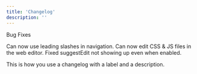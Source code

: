 ```yaml
---
title: 'Changelog'
description: ''
---
```


<Update label="October 2025" description="v0.1.1">
  Bug Fixes

  Can now use leading slashes in navigation.
  Can now edit CSS & JS files in the web editor.
  Fixed suggestEdit not showing up even when enabled.
</Update>

<Update label="July 2024" description="v0.1.0">
  This is how you use a changelog with a label
  and a description.
</Update>